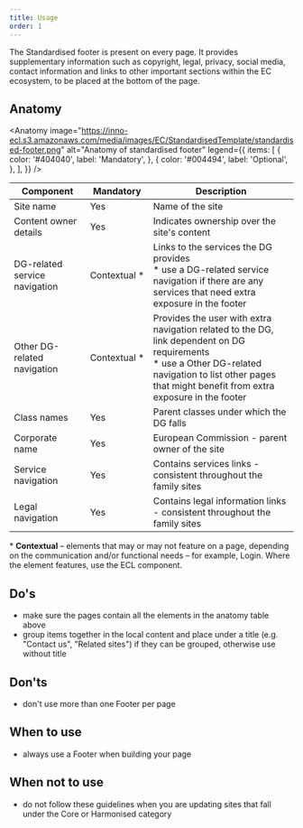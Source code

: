 ```yaml
---
title: Usage
order: 1
---
```



<Paragraph size="lead">
  The Standardised footer is present on every page. It provides supplementary
  information such as copyright, legal, privacy, social media, contact
  information and links to other important sections within the EC ecosystem, to
  be placed at the bottom of the page.
</Paragraph>

## Anatomy

<Anatomy
  image="https://inno-ecl.s3.amazonaws.com/media/images/EC/StandardisedTemplate/standardised-footer.png"
  alt="Anatomy of standardised footer"
  legend={{
    items: [
      {
        color: '#404040',
        label: 'Mandatory',
      },
      {
        color: '#004494',
        label: 'Optional',
      },
    ],
  }}
/>

| Component                     | Mandatory          | Description                                                                                                                                                                                                    |
| ----------------------------- | ------------------ | -------------------------------------------------------------------------------------------------------------------------------------------------------------------------------------------------------------- |
| Site name                     | Yes                | Name of the site                                                                                                                                                                                               |
| Content owner details         | Yes                | Indicates ownership over the site's content                                                                                                                                                                    |
| DG-related service navigation | Contextual&nbsp;\* | Links to the services the DG provides<br/>\* use a DG-related service navigation if there are any services that need extra exposure in the footer                                                              |
| Other DG-related navigation   | Contextual&nbsp;\* | Provides the user with extra navigation related to the DG, link dependent on DG requirements<br/>\* use a Other DG-related navigation to list other pages that might benefit from extra exposure in the footer |
| Class names                   | Yes                | Parent classes under which the DG falls                                                                                                                                                                        |
| Corporate name                | Yes                | European Commission - parent owner of the site                                                                                                                                                                 |
| Service navigation            | Yes                | Contains services links - consistent throughout the family sites                                                                                                                                               |
| Legal navigation              | Yes                | Contains legal information links - consistent throughout the family sites                                                                                                                                      |

<Paragraph size="s">
  * <strong>Contextual</strong> – elements that may or may not feature on a
  page, depending on the communication and/or functional needs – for example,
  Login. Where the element features, use the ECL component.
</Paragraph>

## Do's

- make sure the pages contain all the elements in the anatomy table above
- group items together in the local content and place under a title (e.g. "Contact us", "Related sites") if they can be grouped, otherwise use without title

## Don'ts

- don't use more than one Footer per page

## When to use

- always use a Footer when building your page

## When not to use

- do not follow these guidelines when you are updating sites that fall under the <Link to="/ec/core-template/">Core</Link> or <Link to="/ec/harmonised-templates/group1/">Harmonised</Link> category
